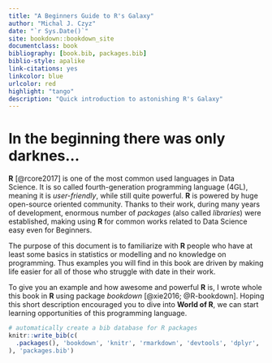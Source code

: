 ```yaml
--- 
title: "A Beginners Guide to R's Galaxy"
author: "Michal J. Czyz"
date: "`r Sys.Date()`"
site: bookdown::bookdown_site
documentclass: book
bibliography: [book.bib, packages.bib]
biblio-style: apalike
link-citations: yes
linkcolor: blue
urlcolor: red
highlight: "tango"
description: "Quick introduction to astonishing R's Galaxy"
---
```


# In the beginning there was only darknes...
**R** [@rcore2017] is one of the most common used languages in Data Science. It is so called fourth-generation programming language (4GL), meaning it is *user-friendly*, while still quite powerful. **R** is powered by huge open-source oriented community. Thanks to their work, during many years of development, enormous number of *packages* (also called *libraries*) were established, making using **R** for common works related to Data Science easy even for Beginners.

The purpose of this document is to familiarize with **R** people who have at least some basics in statistics or modelling and no knowledge on programming. Thus examples you will find in this book are driven by making life easier for all of those who struggle with date in their work.

To give you an example and how awesome and powerful **R** is, I wrote whole this book in **R** using package *bookdown* [@xie2016; @R-bookdown]. Hoping this short description encouraged you to dive into **World of R**, we can start learning opportunities of this programming language.

```r
# automatically create a bib database for R packages
knitr::write_bib(c(
  .packages(), 'bookdown', 'knitr', 'rmarkdown', 'devtools', 'dplyr', 'stringr','tidyr', 'tidyverse', 'fitdistrplus', 'e1071', 'truncdist'
), 'packages.bib')
```
